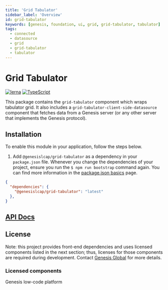 ```yaml
---
title: 'Grid Tabulator'
sidebar_label: 'Overview'
id: grid-tabulator
keywords: [genesis, foundation, ui, grid, grid-tabulator, tabulator]
tags:
  - connected
  - datasource
  - grid
  - grid-tabulator
  - tabulator
---
```


# Grid Tabulator

[![lerna](https://img.shields.io/badge/maintained%20with-lerna-cc00ff.svg)](https://lerna.js.org/)
[![TypeScript](https://img.shields.io/badge/%3C%2F%3E-TypeScript-%230074c1.svg)](https://www.typescriptlang.org/)

This package contains the `grid-tabulator` component which wraps tabulator grid. It also includes a `grid-tabulator-client-side-datasource` component that fetches data from a Genesis server (or any other server that implements the Genesis protocol).

## Installation

To enable this module in your application, follow the steps below.

1. Add `@genesislcap/grid-tabulator` as a dependency in your `package.json` file. Whenever you change the dependencies of your project, ensure you run the `$ npm run bootstrap` command again. You can find more information in the [package.json basics](../../../../web/basics/package-json-basics/) page.

```json
{
  "dependencies": {
    "@genesislcap/grid-tabulator": "latest"
  },
}
```

## [API Docs](./docs/api/index.md)

## License

Note: this project provides front-end dependencies and uses licensed components listed in the next section; thus, licenses for those components are required during development. Contact [Genesis Global](https://genesis.global/contact-us/) for more details.

### Licensed components

Genesis low-code platform